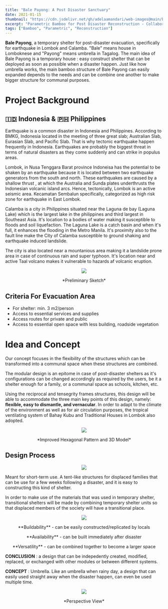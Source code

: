 ```yaml
---
title: "Bale Payong: A Post Disaster Sanctuary"
date: 2021-01-15
thumbnail: "https://cdn.jsdelivr.net/gh/adelaamandari/web-images@main/bale-payong.png"
excerpt: "Parametric Bamboo for Post Disaster Reconstruction - Collaboration with Chris Don De Vera, Natasha Lintang, and Elsa Nurul. ITB Summer School International Virtual Courses."
tags: ["Bamboo", "Parametric", "Reconstruction"]
---
```


**Bale Payong**, a temporary shelter for post-disaster evacuation, specifically for earthquake in Lombok and Calamba. "Bale" means house in Lomboknese and "Payong" means umbrella in Tagalog. The main idea of Bale Payong is a temporary house : easy construct shelter that can be deployed as soon as possible when a disaster happen. Just like how umbrella works, the main bamboo structure of Bale Payong can easily expanded depends to the needs and can be combine one another to make bigger structure for communal purposes.

# Project Background

## 🇮🇩 Indonesia & 🇵🇭 Philippines
Earthquake is a common disaster in Indonesia and Philippines. According to BMKG, Indonesia located in the meeting of three great slab; Australian Slab, Eurasian Slab, and Pacific Slab. That is why tectonic earthquake happen frequently in Indonesia. Earthquakes are probably the biggest threat in terms of natural disasters as they come suddenly and can strike in populus areas.

Lombok, in Nusa Tenggara Barat province Indoneisa has the potential to be shaken by an earthquake because it is located between two earthquake generators from the south and north. These earthquakes are caused by a shallow thrust , at which the Australia and Sunda plates underthrusts the Indonesian volcanic island arcs. Hence, tectonically, Lombok is an active seismic area. Kecamatan Sembalun specifically, categorized as high risk zone for earthquake in East Lombok.

Calamba is a city in Philippines situated near the Laguna de bay (Laguna Lake) which is the largest lake in the philippines and third largest in Southeast Asia. It's location to a bodies of water making it susceptible to floods and soil liquefaction. The Laguna Lake is a catch basin and when it's full, it enhances the flooding in the Metro Manila. It's proximity also to the fault line make the City of Calamba susceptible to ground shaking and earthquake induced landslide.

The city is also located near a mountanious area making it a landslide prone area in case of continuous rain and super typhoon. It's location near and active Taal volcano makes it vulnerable to hazards af volcanic eruption.

<p align="center">
  <img src="https://cdn.jsdelivr.net/gh/adelaamandari/web-images@main/preliminary-sketch.png" />
</p>
<p align="center">*Preliminary Sketch*</p>

## Criteria For Evacuation Area
- For shelter: min. 3 m2/person
- Access to essential services and supplies
- Access routes for private and public
- Access to essential open space with less building, roadside vegetation

# Idea and Concept
Our concept focuses in the flexibility of the structures which can be transformed into a communal space when these structures are combined.

The modular design is an epitome in case of post-disaster shelters as it's configurations can be changed accordingly as required by the users, be it a shelter enough for a family, or a communal space as schools, kitchen, etc.

Using the reciprocal and tensegrity frames structures, this design will be able to accommodate the three main key points of this design, namely: **flexible, easy to dismantle, and vernacular**. In order to adapt to the climate of the environment as well as for air circulation purposes, the tropical ventilating system of Bahay Kubu and Traditional Houses in Lombok also adopted.

<p align="center">
  <img src="https://cdn.jsdelivr.net/gh/adelaamandari/web-images@main/maket-3dmodel.png" />
</p>
<p align="center">*Improved Hexagonal Pattern and 3D Model*</p>

## Design Process
<p align="center">
  <img src="https://cdn.jsdelivr.net/gh/adelaamandari/web-images@main/design-process.png" />
</p>

Meant for short-term use. A tent-like structures for displaced families that can be use for a few weeks following a disaster, and it is easy to constructing this kind of shelter.

In order to make use of the materials that was used in temporary shelter, transitional shelters will be made by combining temporary shelter units so that displaced members of the society will have a transitional place.

<p align="center">
  <img src="https://cdn.jsdelivr.net/gh/adelaamandari/web-images@main/design-process2.png" />
</p>

<p align="center">**Buildability** - can be easily constructed/replicated by locals</p>
<p align="center">**Availability** - can be built immediately after disaster</p>
<p align="center">**Versatility** - can be combined together to become a larger space</p>

**CONCLUSION** : a design that can be indepedently created, modified, replaced, or exchanged with other modules or between different systems.

**CONCEPT** : Umbrella. Like an umbrella when rainy day, a design that can easily used straight away when the disaster happen, can even be used multiple time.

<p align="center">
  <img src="https://cdn.jsdelivr.net/gh/adelaamandari/web-images@main/perspective-view.png" />
</p>
<p align="center">*Perspective View*</p>